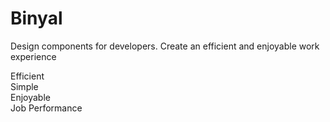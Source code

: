
<Meta title="Binyal/Introduction" />

<style>{`
  .by-container {
    color: #1e293b;
    font-size: 18px;
  }
  .by-header {
    width: 100%;
    text-align: center;
    font-size: 70px;
    color: #db2777;
  }
  .by-des {
    width: 100%;
    text-align: center;
    font-size: 18px;
  }
  .by-group {
    display: grid;
    grid-template-columns: repeat(2, minmax(0,1fr));
    gap: 24px;
    width: 100%;
    padding: 24px;
    max-width: 1024px;
    float-left: auto;
    float-right: auto;
  }
  .by-card {
    width: 100%;
    height: 100%;
    display: flex;
    justify-content: center;
    align-items: center;
    background-color: #f8fafc;
    border: 1px dashed #f8fafc;
    -webkit-transition: all 0.3s cubic-bezier(0.645, 0.045, 0.355, 1);-o-transition: all 0.3s cubic-bezier(0.645, 0.045, 0.355, 1);transition: all 0.3s cubic-bezier(0.645, 0.045, 0.355, 1);
  }
  .by-card:hover {
    border: 1px dashed #e2e8f0;
    background-color: white;
  }
  .by-card span {
    font-size: 24px;
    padding: 32px 0px;
  }
`}</style>

<div className="by-container">
  <h1 className="by-header">Binyal</h1>
  <p className="by-des">
    Design components for developers. Create an efficient and enjoyable work
    experience
  </p>
  <div className="by-group">
    <div className="by-card">
      <span>Efficient</span>
    </div>
    <div className="by-card">
      <span>Simple</span>
    </div>
    <div className="by-card">
      <span>Enjoyable</span>
    </div>
    <div className="by-card">
      <span>Job Performance</span>
    </div>
  </div>
</div>
